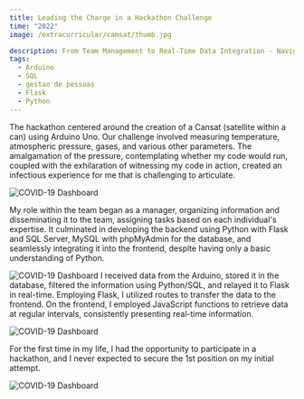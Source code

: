 ```yaml
---
title: Leading the Charge in a Hackathon Challenge
time: "2022"
image: /extracurricular/camsat/thumb.jpg

description: From Team Management to Real-Time Data Integration - Navigating the Cansat Hackathon with Python, Flask, and Arduino Uno.
tags:
  - Arduino
  - SQL
  - gestao de pessoas
  - Flask
  - Python
---
```


The hackathon centered around the creation of a Cansat (satellite within a can) using Arduino Uno. Our challenge involved measuring temperature, atmospheric pressure, gases, and various other parameters. The amalgamation of the pressure, contemplating whether my code would run, coupled with the exhilaration of witnessing my code in action, created an infectious experience for me that is challenging to articulate.

<Image
  src="/extracurricular/camsat/flying.jpeg"
  alt="COVID-19 Dashboard"
  width={768}
  height={768}
/>

My role within the team began as a manager, organizing information and disseminating it to the team, assigning tasks based on each individual's expertise. It culminated in developing the backend using Python with Flask and SQL Server, MySQL with phpMyAdmin for the database, and seamlessly integrating it into the frontend, despite having only a basic understanding of Python.

<Image
  src="/extracurricular/camsat/great.jpeg"
  alt="COVID-19 Dashboard"
  width={768}
  height={768}
  caption="Mobile view of application, including list of key statistics, the map of daily growth, and the fully interactive map made using Mapbox."
/>
I received data from the Arduino, stored it in the database, filtered the information
using Python/SQL, and relayed it to Flask in real-time. Employing Flask, I utilized
routes to transfer the data to the frontend. On the frontend, I employed JavaScript
functions to retrieve data at regular intervals, consistently presenting real-time
information.

<Image
  src="/extracurricular/camsat/working.jpeg"
  alt="COVID-19 Dashboard"
  width={768}
  height={768}
  caption="Tablet view of the dashboard's home page. The application is designed to be responsive to all platforms and devices."
/>

For the first time in my life, I had the opportunity to participate in a hackathon, and I never expected to secure the 1st position on my initial attempt.

<Image
  src="/extracurricular/camsat/hackathon-group.jpeg"
  alt="COVID-19 Dashboard"
  width={768}
  height={768}
  caption="Tablet view of the dashboard's home page. The application is designed to be responsive to all platforms and devices."
/>
